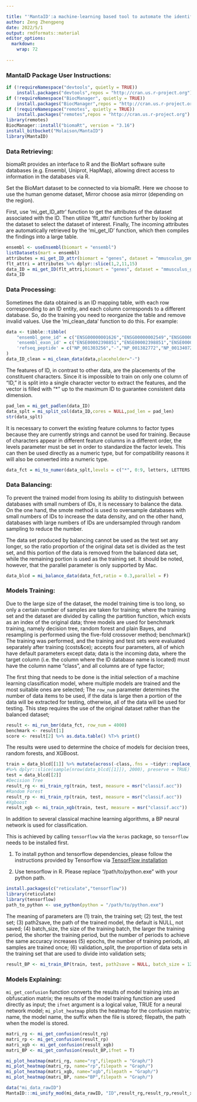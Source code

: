 ```yaml
---

title: "'MantaID':a machine-learning based tool to automate the identification of biological database IDs"
author: Zeng Zhengpeng
date: 2022/5/1
output: rmdformats::material
editor_options: 
  markdown: 
    wrap: 72
    
---
```


### MantaID Package User Instructions:

```R
if (!requireNamespace("devtools", quietly = TRUE))
    install.packages("devtools",repos = "http://cran.us.r-project.org")
if (!requireNamespace("BiocManager", quietly = TRUE))
    install.packages("BiocManager",repos = "http://cran.us.r-project.org")
if (!requireNamespace("remotes", quietly = TRUE))
    install.packages("remotes",repos = "http://cran.us.r-project.org")
library(remotes)
BiocManager::install("biomaRt", version = "3.16")
install_bitbucket("Molaison/MantaID")
library(MantaID) 
```

### Data Retrieving:

biomaRt provides an interface to R and the BioMart software suite databases (e.g. Ensembl, Uniprot, HapMap), allowing direct access to information in the databases via R.

Set the BioMart dataset to be connected to via biomaRt. Here we choose to use the human genome dataset, Mirror choose asia mirror (depending on the region).

First, use 'mi_get_ID_attr' function to get the attributes of the dataset associated with the ID. Then utilize 'flt_attri' function further by looking at the dataset to select the dataset of interest. Finally, The incoming attributes are automatically retrieved by the 'mi_get_ID' function, which then compiles the findings into a large table.

```R
ensembl <- useEnsembl(biomart = "ensembl")
listDatasets(mart = ensembl)
attributes = mi_get_ID_attr(biomart = "genes", dataset = "mmusculus_gene_ensembl", mirror = "asia")
flt_attri = attributes %>% dplyr::slice(1,2,11,15)
data_ID = mi_get_ID(flt_attri,biomart = "genes", dataset = "mmusculus_gene_ensembl", mirror = "asia")
data_ID
```

### Data Processing:

Sometimes the data obtained is an ID mapping table, with each row corresponding to an ID entity, and each column corresponds to a different database. So, do the training you need to reorganize the table and remove invalid values. Use the 'mi_clean_data' function to do this. For example:

```R
data <- tibble::tibble(
	"ensembl_gene_id" = c("ENSG00000001626","ENSG00000002549","ENSG00000002586","ENSG00000002745"),
	'ensembl_exon_id' = c("ENSE00002398851","ENSE00002398851","ENSE00002398851","ENSE00002398851"),
	'refseq_peptide' = c("NP_001303256","-","NP_001382772","NP_001340728")
)
data_ID_clean = mi_clean_data(data,placeholder="-")
```

The features of ID, in contrast to other data, are the placements of the constituent characters. Since it is impossible to train on only one column of "ID," it is split into a single character vector to extract the features, and the vector is filled with "\*" up to the maximum ID to guarantee consistent data dimension.

```R
pad_len = mi_get_padlen(data_ID)
data_splt = mi_split_col(data_ID,cores = NULL,pad_len = pad_len)
str(data_splt)
```

It is necessary to convert the existing feature columns to factor types because they are currently strings and cannot be used for training. Because of characters appear in different feature columns in a different order, the levels parameter must be set in order to standardize the factor levels. This can then be used directly as a numeric type, but for compatibility reasons it will also be converted into a numeric type.

```R
data_fct = mi_to_numer(data_splt,levels = c("*", 0:9, letters, LETTERS, "_", ".", "-", " ", "/", "\\", ":"))
```

### Data Balancing:

To prevent the trained model from losing its ability to distinguish between databases with small numbers of IDs, it is necessary to balance the data. On the one hand, the smote method is used to oversample databases with small numbers of IDs to increase the data density, and on the other hand, databases with large numbers of IDs are undersampled through random sampling to reduce the number.

The data set produced by balancing cannot be used as the test set any longer, so the ratio proportion of the original data set is divided as the test set, and this portion of the data is removed from the balanced data set, while the remaining portion is used as the training set. It should be noted, however, that the parallel parameter is only supported by Mac.

```R
data_blcd = mi_balance_data(data_fct,ratio = 0.3,parallel = F)
```

### Models Training:

Due to the large size of the dataset, the model training time is too long, so only a certain number of samples are taken for training; where the training set and the dataset are divided by calling the partition function, which exists as an index of the original data; three models are used for benchmark training, namely decision tree, random forest and plain Bayes, and resampling is performed using the five-fold crossover method; benchmark() The training was performed, and the training and test sets were evaluated separately after training (costs&ce); accepts four parameters, all of which have default parameters except data; data is the incoming data, where the target column (i.e. the column where the ID database name is located) must have the column name "class", and all columns are of type factor;

The first thing that needs to be done is the initial selection of a machine learning classification model, where multiple models are trained and the most suitable ones are selected; The `row_num` parameter determines the number of data items to be used, if the data is large then a portion of the data will be extracted for testing, otherwise, all of the data will be used for testing. This step requires the use of the original dataset rather than the balanced dataset;

```r
result <- mi_run_bmr(data_fct, row_num = 4000)
benchmark <- result[1]
score <- result[2] %>% as.data.table() %T>% print()
```

The results were used to determine the choice of models for decision trees, random forests, and XGBoost.

```R
train = data_blcd[[1]] %>% mutate(across(-class,.fns = ~tidyr::replace_na(.x,0))) 
#%>% dplyr::slice(sample(nrow(data_blcd[[1]]), 2000), preserve = TRUE) 
test = data_blcd[[2]]
#Decision Tree
result_rg <- mi_train_rg(train, test, measure = msr("classif.acc"))
#Random Forest
result_rp <- mi_train_rp(train, test, measure = msr("classif.acc"))
#Xgboost
result_xgb <- mi_train_xgb(train, test, measure = msr("classif.acc"))
```

In addition to several classical machine learning algorithms, a BP neural network is used for classification.

This is achieved by calling `tensorflow` via the `keras` package, so `tensorflow` needs to be installed first.

1.  To install python and tensorflow dependencies, please follow the instructions provided by Tensorflow via [TensorFlow installation](https://www.tensorflow.org/install/pip?hl=zh-cn#system-install)

2.  Use tensorflow in R. Please replace "/path/to/python.exe" with your python path.

```R
install.packages(c("reticulate","tensorflow"))
library(reticulate)
library(tensorflow)
path_to_python <- use_python(python = "/path/to/python.exe")
```

The meaning of parameters are (1) train, the training set; (2) test, the test set; (3) path2save, the path of the trained model, the default is NULL, not saved; (4) batch_size, the size of the training batch, the larger the training period, the shorter the training period, but the number of periods to achieve the same accuracy increases (5) epochs, the number of training periods, all samples are trained once; (6) validation_split, the proportion of data sets in the training set that are used to divide into validation sets;

```R
result_BP <- mi_train_BP(train, test, path2save = NULL, batch_size = 128, epochs = 64, validation_split = 0.3)
```

### Models Explaining:

`mi_get_confusion` function converts the results of model training into an obfuscation matrix; the results of the model training function are used directly as input; the `ifnet` argument is a logical value, TRUE for a neural network model; `mi_plot_heatmap` plots the heatmap for the confusion matrix; name, the model name, the suffix when the file is stored; filepath, the path when the model is stored.

```R
matri_rg <- mi_get_confusion(result_rg)
matri_rp <- mi_get_confusion(result_rp)
matri_xgb <- mi_get_confusion(result_xgb)
matri_BP <- mi_get_confusion(result_BP,ifnet = T)

mi_plot_heatmap(matri_rg, name="rg",filepath = "Graph/")
mi_plot_heatmap(matri_rp, name="rp",filepath = "Graph/")
mi_plot_heatmap(matri_xgb, name="xgb",filepath = "Graph/")
mi_plot_heatmap(matri_BP, name="BP",filepath = "Graph/")
```

```r
data("mi_data_rawID")
MantaID:::mi_unify_mod(mi_data_rawID, "ID",result_rg,result_rp,result_xgb,result_BP,c_value = 0.75, pad_len = pad_len)
```
